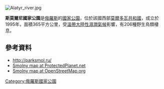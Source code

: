 [[Image:Alatyr_river.jpg|right]]
{{coord|54|50|N|45|40|E|display=title}}

'''斯莫爾尼國家公園'''是[[俄羅斯|俄羅斯]]的[[國家公園|國家公園]]，位於該國西部[[莫爾多瓦共和國|莫爾多瓦共和國]]，成立於1995年，面積365平方公里，受[[溫帶大陸性濕潤氣候|溫帶大陸性濕潤氣候]]影響，有206種野生鳥類棲息。

==參考資料==
* http://parksmol.ru/ {{Wayback|url=http://parksmol.ru/ |date=20200724055023 }}
* [http://www.protectedplanet.net/199587 Smolny map at ProtectedPlanet.net] {{Wayback|url=http://www.protectedplanet.net/199587 |date=20160129072553 }}
* [http://www.openstreetmap.org/relation/4828756  Smolny map at OpenStreetMap.org] {{Wayback|url=http://www.openstreetmap.org/relation/4828756 |date=20170908202127 }}

{{Russia-geo-stub}}
[[Category:俄羅斯國家公園|Category:俄羅斯國家公園]]
